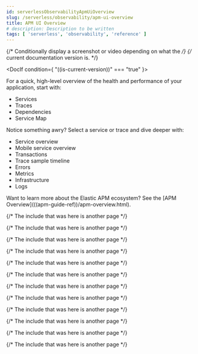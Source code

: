 ```yaml
---
id: serverlessObservabilityApmUiOverview
slug: /serverless/observability/apm-ui-overview
title: APM UI Overview
# description: Description to be written
tags: [ 'serverless', 'observability', 'reference' ]
---
```




<div id="apm-getting-started"></div>

{/* Conditionally display a screenshot or video depending on what the */}
{/* current documentation version is. */}

<DocIf condition={ "((is-current-version))" === "true" }>
<DocVideo
	source="vidyard"
	id="Y4nE2XLYEk75odbRQmUA3g"
	title="Vidyard Video"
/>
</DocIf>

For a quick, high-level overview of the health and performance of your application,
start with:

* <DocLink id="serverlessObservabilityApmServices">Services</DocLink>
* <DocLink id="serverlessObservabilityApmTraces">Traces</DocLink>
* <DocLink id="serverlessObservabilityApmDependencies">Dependencies</DocLink>
* <DocLink id="serverlessObservabilityApmServiceMap">Service Map</DocLink>

Notice something awry? Select a service or trace and dive deeper with:

* <DocLink id="serverlessObservabilityApmServiceOverview">Service overview</DocLink>
* <DocLink id="serverlessObservabilityApmMobileServiceOverview">Mobile service overview</DocLink>
* <DocLink id="serverlessObservabilityApmTransactions">Transactions</DocLink>
* <DocLink id="serverlessObservabilityApmTraceSampleTimeline">Trace sample timeline</DocLink>
* <DocLink id="serverlessObservabilityApmErrors">Errors</DocLink>
* <DocLink id="serverlessObservabilityApmMetrics">Metrics</DocLink>
* <DocLink id="serverlessObservabilityApmInfrastructure">Infrastructure</DocLink>
* <DocLink id="serverlessObservabilityApmLogs">Logs</DocLink>

<DocCallOut title="Tip">
Want to learn more about the Elastic APM ecosystem?
See the [APM Overview](((apm-guide-ref))/apm-overview.html).
</DocCallOut>

{/* The include that was here is another page */}

{/* The include that was here is another page */}

{/* The include that was here is another page */}

{/* The include that was here is another page */}

{/* The include that was here is another page */}

{/* The include that was here is another page */}

{/* The include that was here is another page */}

{/* The include that was here is another page */}

{/* The include that was here is another page */}

{/* The include that was here is another page */}

{/* The include that was here is another page */}

{/* The include that was here is another page */}